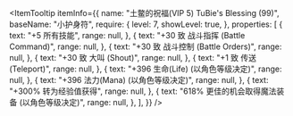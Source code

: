 
<ItemTooltip
  itemInfo={{
    name: "土鳖的祝福(VIP 5) TuBie's Blessing (99)",
    baseName: "小护身符",
    require: {
      level: 7,
      showLevel: true,
    },
    properties: [
      {
        text: "+5 所有技能",
        range: null,
      },
      {
        text: "+30 致 战斗指挥 (Battle Command)",
        range: null,
      },
      {
        text: "+30 致 战斗控制 (Battle Orders)",
        range: null,
      },
      {
        text: "+30 致 大叫 (Shout)",
        range: null,
      },
      {
        text: "+1 致 传送 (Teleport)",
        range: null,
      },
      {
        text: "+396 生命(Life) (以角色等级决定)",
        range: null,
      },
      {
        text: "+396 法力(Mana) (以角色等级决定)",
        range: null,
      },
      {
        text: "+300% 转为经验值获得",
        range: null,
      },
      {
        text: "618% 更佳的机会取得魔法装备 (以角色等级决定)",
        range: null,
      },
    ],
  }}
/>